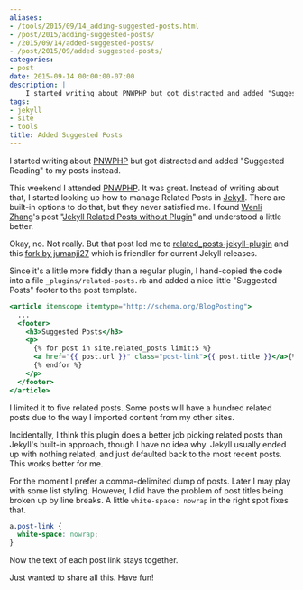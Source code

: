 ```yaml
---
aliases:
- /tools/2015/09/14_adding-suggested-posts.html
- /post/2015/adding-suggested-posts/
- /2015/09/14/added-suggested-posts/
- /post/2015/09/added-suggested-posts/
categories:
- post
date: 2015-09-14 00:00:00-07:00
description: |
    I started writing about PNWPHP but got distracted and added "Suggested Reading" to my posts instead.
tags:
- jekyll
- site
- tools
title: Added Suggested Posts
---
```


I started writing about [PNWPHP][] but got distracted and added "Suggested
Reading" to my posts instead.

[PNWPHP]: http://www.pnwphp.com/

This weekend I attended [PNWPHP][]. It was great. Instead of writing about that,
I started looking up how to manage Related Posts in [Jekyll][]. There are built-in
options to do that, but they never satisfied me. I found [Wenli Zhang][]'s post
"[Jekyll Related Posts without Plugin][]" and understood a little better.

Okay, no. Not really. But that post led me to [related_posts-jekyll-plugin][] and
this [fork by jumanji27][] which is friendler for current Jekyll releases.

[Jekyll]: http://jekyllrb.com
[Wenli Zhang]: http://zhangwenli.com/
[Jekyll Related Posts without Plugin]: http://zhangwenli.com/blog/2014/07/15/jekyll-related-posts-without-plugin/
[related_posts-jekyll-plugin]: https://github.com/LawrenceWoodman/related_posts-jekyll_plugin
[fork by jumanji27]: https://github.com/jumanji27/related_posts-jekyll_plugin

Since it's a little more fiddly than a regular plugin, I hand-copied the code into a file `_plugins/related-posts.rb`
and added a nice little "Suggested Posts" footer to the post template.

```handlebars {% process=false %}
<article itemscope itemtype="http://schema.org/BlogPosting">
  ...
  <footer>
    <h3>Suggested Posts</h3>
    <p>
      {% for post in site.related_posts limit:5 %}
      <a href="{{ post.url }}" class="post-link">{{ post.title }}</a>{% unless forloop.last %}, {% endunless %}
      {% endfor %}
    </p>
  </footer>
</article>
```

I limited it to five related posts. Some posts will
have a hundred related posts due to the way I imported content from my other
sites.

Incidentally, I think this plugin does a better job picking related posts than
Jekyll's built-in approach, though I have no idea why. Jekyll usually ended up
with nothing related, and just defaulted back to the most recent posts. This
works better for me.

For the moment I prefer a comma-delimited dump of posts. Later I may play with
some list styling. However, I did have the problem of post titles being broken
up by line breaks. A little `white-space: nowrap` in the right spot fixes that.

```css
a.post-link {
  white-space: nowrap;
}
```

Now the text of each post link stays together.

Just wanted to share all this. Have fun!
